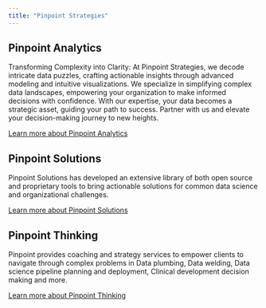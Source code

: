 ```yaml
---
title: "Pinpoint Strategies"
---
```


## Pinpoint Analytics

Transforming Complexity into Clarity: At Pinpoint Strategies, we decode intricate data puzzles, crafting actionable insights through advanced modeling and intuitive visualizations. We specialize in simplifying complex data landscapes, empowering your organization to make informed decisions with confidence. With our expertise, your data becomes a strategic asset, guiding your path to success. Partner with us and elevate your decision-making journey to new heights.

[Learn more about Pinpoint Analytics](pinpoint_analytics.qmd "Pinpoint Analytics")

## Pinpoint Solutions

Pinpoint Solutions has developed an extensive library of both open source and proprietary tools to bring actionable solutions for common data science and organizational challenges.

[Learn more about Pinpoint Solutions](pinpoint_solutions.qmd "Pinpoint Solutions")

## Pinpoint Thinking

Pinpoint provides coaching and strategy services to empower clients to navigate through complex problems in Data plumbing, Data welding, Data science pipeline planning and deployment, Clinical development decision making and more.

[Learn more about Pinpoint Thinking](pinpoint_thinking.qmd "Pinpoint Thinking")
